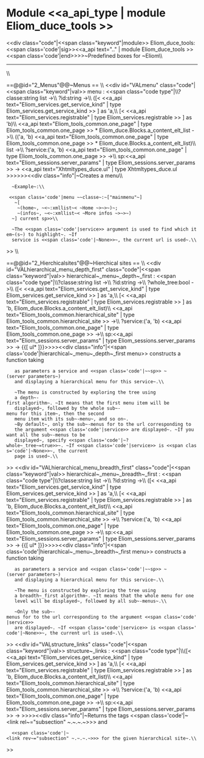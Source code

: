 =Module <<a_api_type | module Eliom_duce_tools >> =
<<div class="code"|<<span class="keyword"|module>> Eliom_duce_tools: <<span class='code'|sig>><<a_api text=".." | module Eliom_duce_tools >><<span class='code'|end>>>>~Predefined boxes for ~Eliom\\

----
\\

==@@id="2_Menus"@@~Menus ==
\\
<<div id="VALmenu" class="code"|<<span class="keyword"|val>> menu : <<span class="code type"|\\{{{   }}}?classe:string list ->\\{{{   }}}  ?id:string ->\\{{{   }}}  ([< <<a_api text="Eliom_services.get_service_kind" | type Eliom_services.get_service_kind >> ] as 'a,\\{{{   }}}   [< <<a_api text="Eliom_services.registrable" | type Eliom_services.registrable >> ] as 'b)\\{{{   }}}  <<a_api text="Eliom_tools_common.one_page" | type Eliom_tools_common.one_page >> * Eliom_duce.Blocks.a_content_elt_list ->\\{{{   }}}  (('a, 'b) <<a_api text="Eliom_tools_common.one_page" | type Eliom_tools_common.one_page >> * Eliom_duce.Blocks.a_content_elt_list)\\{{{   }}}  list ->\\{{{   }}}  ?service:('a, 'b) <<a_api text="Eliom_tools_common.one_page" | type Eliom_tools_common.one_page >> ->\\{{{   }}}  sp:<<a_api text="Eliom_sessions.server_params" | type Eliom_sessions.server_params >> -> <<a_api text="Xhtmltypes_duce.ul" | type Xhtmltypes_duce.ul >>>>>><<div class="info"|~Creates a menu\\


   ~Example~:\\


  <<span class='code'|menu ~~classe~:~["mainmenu"~]
    ~[
     ~(home~, ~<~:xmllist~< ~Home ~>~>~)~;
     ~(infos~, ~<~:xmllist~< ~More infos ~>~>~)
   ~] current sp>>\\


   ~The <<span class='code'|service>> argument is used to find which item~(s~) to highlight~. ~If
   service is <<span class='code'|~None>>~, the current url is used~.\\
>>
\\

==@@id="2_Hierchicalsites"@@~Hierchical sites ==
\\
<<div id="VALhierarchical_menu_depth_first" class="code"|<<span class="keyword"|val>> hierarchical~_menu~_depth~_first : <<span class="code type"|\\{{{   }}}?classe:string list ->\\{{{   }}}  ?id:string ->\\{{{   }}}  ?whole_tree:bool ->\\{{{   }}}  ([< <<a_api text="Eliom_services.get_service_kind" | type Eliom_services.get_service_kind >> ] as 'a,\\{{{   }}}   [< <<a_api text="Eliom_services.registrable" | type Eliom_services.registrable >> ] as 'b, Eliom_duce.Blocks.a_content_elt_list)\\{{{   }}}  <<a_api text="Eliom_tools_common.hierarchical_site" | type Eliom_tools_common.hierarchical_site >> ->\\{{{   }}}  ?service:('a, 'b) <<a_api text="Eliom_tools_common.one_page" | type Eliom_tools_common.one_page >> ->\\{{{   }}}  sp:<<a_api text="Eliom_sessions.server_params" | type Eliom_sessions.server_params >> -> {{[ ul* ]}}>>>><<div class="info"|<<span class='code'|hierarchical~_menu~_depth~_first menu>> constructs a function taking
    as parameters a service and <<span class='code'|~~sp>> ~(server parameters~)
    and displaying a hierarchical menu for this service~.\\


    ~The menu is constructed by exploring the tree using
    a depth~-first algorithm~. ~It means that the first menu item will be
    displayed~, followed by the whole sub~-menu for this item~, then the second
    menu item with its sub~-menu~, and so on~.
    ~By default~, only the sub~-menus for to the url corresponding to
    the argument <<span class='code'|service>> are displayed~. ~If you want all the sub~-menus to be
    displayed~, specify <<span class='code'|~?whole~_tree~=true>>~. ~If <<span class='code'|service>> is <<span class='code'|~None>>~, the current
    page is used~.\\
>>
<<div id="VALhierarchical_menu_breadth_first" class="code"|<<span class="keyword"|val>> hierarchical~_menu~_breadth~_first : <<span class="code type"|\\{{{   }}}?classe:string list ->\\{{{   }}}  ?id:string ->\\{{{   }}}  ([< <<a_api text="Eliom_services.get_service_kind" | type Eliom_services.get_service_kind >> ] as 'a,\\{{{   }}}   [< <<a_api text="Eliom_services.registrable" | type Eliom_services.registrable >> ] as 'b, Eliom_duce.Blocks.a_content_elt_list)\\{{{   }}}  <<a_api text="Eliom_tools_common.hierarchical_site" | type Eliom_tools_common.hierarchical_site >> ->\\{{{   }}}  ?service:('a, 'b) <<a_api text="Eliom_tools_common.one_page" | type Eliom_tools_common.one_page >> ->\\{{{   }}}  sp:<<a_api text="Eliom_sessions.server_params" | type Eliom_sessions.server_params >> -> {{[ ul* ]}}>>>><<div class="info"|<<span class='code'|hierarchical~_menu~_breadth~_first menu>> constructs a function taking
    as parameters a service and <<span class='code'|~~sp>> ~(server parameters~)
    and displaying a hierarchical menu for this service~.\\


    ~The menu is constructed by exploring the tree using
    a breadth~_first algorithm~. ~It means that the whole menu for one
    level will be displayed~, followed by all sub~-menus~.\\


    ~Only the sub~-menus for to the url corresponding to the argument <<span class='code'|service>>
    are displayed~. ~If <<span class='code'|service>> is <<span class='code'|~None>>~, the current url is used~.\\
>>
<<div id="VALstructure_links" class="code"|<<span class="keyword"|val>> structure~_links : <<span class="code type"|\\{{{   }}}([< <<a_api text="Eliom_services.get_service_kind" | type Eliom_services.get_service_kind >> ] as 'a,\\{{{   }}}   [< <<a_api text="Eliom_services.registrable" | type Eliom_services.registrable >> ] as 'b, Eliom_duce.Blocks.a_content_elt_list)\\{{{   }}}  <<a_api text="Eliom_tools_common.hierarchical_site" | type Eliom_tools_common.hierarchical_site >> ->\\{{{   }}}  ?service:('a, 'b) <<a_api text="Eliom_tools_common.one_page" | type Eliom_tools_common.one_page >> ->\\{{{   }}}  sp:<<a_api text="Eliom_sessions.server_params" | type Eliom_sessions.server_params >> -> {{links}}>>>><<div class="info"|~Returns the tags <<span class='code'|~<link rel~="subsection" ~.~.~.~>>> and
   <<span class='code'|~<link rev~="subsection" ~.~.~.~>>> for the given hierarchical site~.\\
>>
